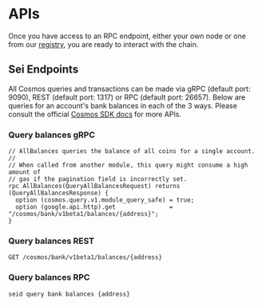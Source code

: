 # APIs
Once you have access to an RPC endpoint, either your own node or one from our
[registry](https://github.com/sei-protocol/chain-registry/blob/main/chains.json), you are ready to interact with the
chain.

## Sei Endpoints
All Cosmos queries and transactions can be made via gRPC (default port: 9090), REST (default port: 1317) or RPC
(default port: 26657). Below are queries for an account's bank balances in each of the 3 ways. Please consult the
official [Cosmos SDK docs](https://docs.cosmos.network/) for more APIs.

### Query balances gRPC
```
// AllBalances queries the balance of all coins for a single account.
//
// When called from another module, this query might consume a high amount of
// gas if the pagination field is incorrectly set.
rpc AllBalances(QueryAllBalancesRequest) returns (QueryAllBalancesResponse) {
  option (cosmos.query.v1.module_query_safe) = true;
  option (google.api.http).get               = "/cosmos/bank/v1beta1/balances/{address}";
}
```

### Query balances REST
```
GET /cosmos/bank/v1beta1/balances/{address}
```

### Query balances RPC
```
seid query bank balances {address}
```
